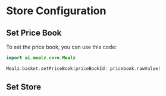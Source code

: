 
# Store Configuration

## Set Price Book

To set the price book, you can use this code:
```kotlin
import ai.mealz.core.Mealz

Mealz.basket.setPriceBook(priceBookId: pricebook.rawValue)
```

## Set Store

<SharedSetStore platform="android"/>